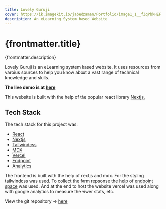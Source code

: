 ```yaml
---
title: Lovely Guruji
cover: https://ik.imagekit.io/jabedzaman/Portfolio/image1_1__fZqPbkHEF.png?ik-sdk-version=javascript-1.4.3&updatedAt=1667780558233
description: An eLearning System based Website
---
```


# {frontmatter.title}

{frontmatter.description}

Lovely Guruji is an eLearning system based website. It uses resources from varoius sources to help you know about a vast range of technical knowledge and skills. 

**The live demo is at [here](https://lovelyguruji.vercel.app/)**

This website is built with the help of the popular react library [Nextjs.](https://nextjs.org/)

## Tech Stack

The tech stack for this project was:
- [React](https://reactjs.org/)
- [Nextjs](https://nextjs.org/)
- [Tailwindcss](https://tailwindcss.com/) 
- [MDX](https://mdxjs.com/)
- [Vercel](https://vercel.com/)
- [Endpoint](https://endpoint.space/)
- [Analytics](https://analytics.google.com/)

The frontend is built with the help of nextjs and mdx. For the styling tailwindcss was used. To collect the form repsonse the help of [endpoint space](https://endpoint.space/) was used. And at the end to host the website vercel was used along with google analytics to measure the viwer stats, etc.

View the git repository → [here](https://github.com/jabedzaman/lovely-guruji/)